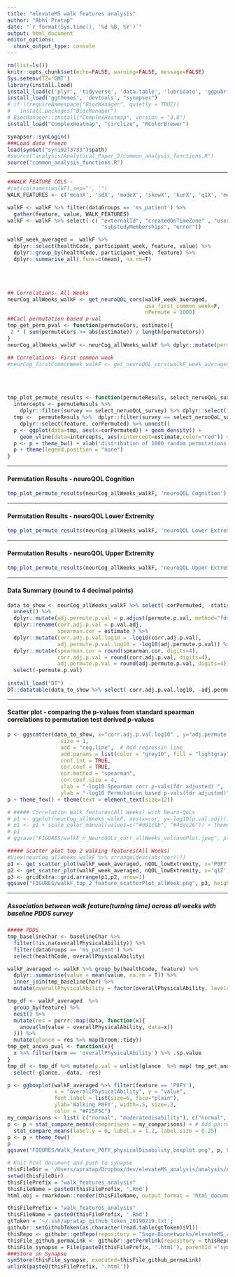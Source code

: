 ```yaml
---
title: "elevateMS walk features analysis"
author: "Abhi Pratap"
date: "`r format(Sys.time(), '%d %B, %Y')`"
output: html_document
editor_options: 
  chunk_output_type: console
---
```



```r
rm(list=ls())
knitr::opts_chunk$set(echo=FALSE, warning=FALSE, message=FALSE)
Sys.setenv(TZ='GMT')
library(install.load)
install_load(c('plyr', 'tidyverse', 'data.table', 'lubridate', 'ggpubr', 'synapser'))
install_load('ggthemes', 'devtools', "synapser")
# if (!requireNamespace("BiocManager", quietly = TRUE))
#   install.packages("BiocManager")
# BiocManager::install("ComplexHeatmap", version = "3.8")
install_load("ComplexHeatmap", "circlize", "RColorBrewer")

synapser::synLogin()
###Load data freeze
load(synGet("syn19273733")$path)
#source("analysis/Analytical_Paper_2/common_analysis_functions.R")
source("common_analysis_functions.R")
```


-----

```r
##WALK FEATURE COLS -
#cat(colnames(walkF),sep="', '")
WALK_FEATURES <- c('meanX', 'sdX', 'modeX', 'skewX', 'kurX', 'q1X', 'medianX', 'q3X', 'iqrX', 'rangeX', 'acfX', 'zcrX', 'dfaX', 'cvX', 'tkeoX', 'F0X', 'P0X', 'F0FX', 'P0FX', 'medianF0FX', 'sdF0FX', 'tlagX', 'meanY', 'sdY', 'modeY', 'skewY', 'kurY', 'q1Y', 'medianY', 'q3Y', 'iqrY', 'rangeY', 'acfY', 'zcrY', 'dfaY', 'cvY', 'tkeoY', 'F0Y', 'P0Y', 'F0FY', 'P0FY', 'medianF0FY', 'sdF0FY', 'tlagY', 'meanZ', 'sdZ', 'modeZ', 'skewZ', 'kurZ', 'q1Z', 'medianZ', 'q3Z', 'iqrZ', 'rangeZ', 'acfZ', 'zcrZ', 'dfaZ', 'cvZ', 'tkeoZ', 'F0Z', 'P0Z', 'F0FZ', 'P0FZ', 'medianF0FZ', 'sdF0FZ', 'tlagZ', 'meanAA', 'sdAA', 'modeAA', 'skewAA', 'kurAA', 'q1AA', 'medianAA', 'q3AA', 'iqrAA', 'rangeAA', 'acfAA', 'zcrAA', 'dfaAA', 'cvAA', 'tkeoAA', 'F0AA', 'P0AA', 'F0FAA', 'P0FAA', 'medianF0FAA', 'sdF0FAA', 'tlagAA', 'meanAJ', 'sdAJ', 'modeAJ', 'skewAJ', 'kurAJ', 'q1AJ', 'medianAJ', 'q3AJ', 'iqrAJ', 'rangeAJ', 'acfAJ', 'zcrAJ', 'dfaAJ', 'cvAJ', 'tkeoAJ', 'F0AJ', 'P0AJ', 'F0FAJ', 'P0FAJ', 'medianF0FAJ', 'sdF0FAJ', 'tlagAJ', 'corXY', 'corXZ', 'corYZ', 'activityDuration')

walkF <- walkF %>% filter(dataGroups == 'ms_patient') %>%
  gather(feature, value, WALK_FEATURES) 
walkF <- walkF %>% select(-c( "externalId", "createdOnTimeZone" , "userSharingScope",
                              "substudyMemberships", "error")) 

walkF_week_averaged =  walkF %>% 
  dplyr::select(healthCode, participant_week, feature, value) %>%
  dplyr::group_by(healthCode, participant_week, feature) %>% 
  dplyr::summarise_all(.funs=c(mean), na.rm=T) 
```

<br>
<br>

```r
## Correlations- All Weeks
neurCog_allWeeks_walkF <- get_neuroQOL_cors(walkF_week_averaged,
                                            use_first_common_week=F, 
                                            nPermute = 1000)
##Cacl permutation based p-val
tmp_get_perm_pval <- function(permuteCors, estimate){
 2 * ( sum(permuteCors >= abs(estimate)) / length(permuteCors))
}
neurCog_allWeeks_walkF <- neurCog_allWeeks_walkF %>% dplyr::mutate(permute.p.val = map2(corPermuted, estimate, tmp_get_perm_pval))

## Correlations- First common week
#neurCog_firstCommonWeek_walkF <- get_neuroQOL_cors(walkF_week_averaged,                                                  use_first_common_week=T)

```

<br>
<br>


```r
tmp_plot_permute_results <- function(permuteResuls, select_neruoQoL_survey){
  intercepts <- permuteResuls %>% 
    dplyr::filter(survey == select_neruoQoL_survey) %>% dplyr::select(feature, estimate, survey)
  tmp <-  permuteResuls %>%  dplyr::filter(survey == select_neruoQoL_survey) %>% 
    dplyr::select(feature, corPermuted) %>% unnest()
  p <- ggplot(data=tmp, aes(x=corPermuted)) + geom_density() + 
    geom_vline(data=intercepts, aes(xintercept=estimate,color="red")) +  facet_wrap(feature ~ .) 
  p <- p + theme_bw() + xlab('distribution of 1000 random permutations') + ggtitle(select_neruoQoL_survey)
  p + theme(legend.position = "none")
}
```


-----

#### Permutation Results - neuroQOL Cognition

```r
tmp_plot_permute_results(neurCog_allWeeks_walkF, 'neuroQOL Cognition')
```


-----

#### Permutation Results - neuroQOL Lower Extremity

```r
tmp_plot_permute_results(neurCog_allWeeks_walkF, 'neuroQOL Lower Extremity')
```


-----

#### Permutation Results - neuroQOL Upper Extremity

```r
tmp_plot_permute_results(neurCog_allWeeks_walkF, 'neuroQOL Upper Extremity')
```

-------


#### Data Summary (round to 4 decimal points)

```r
data_to_show <- neurCog_allWeeks_walkF %>% select(-corPermuted, -statistic, -p.value, -method, -alternative) %>%
  unnest() %>% 
  dplyr::mutate(adj.permute.p.val = p.adjust(permute.p.val, method="fdr")) %>% 
  dplyr::rename(corr.adj.p.val = p.val.adj,
                spearman.cor = estimate ) %>%
  dplyr::mutate(corr.adj.p.val.log10 = -log10(corr.adj.p.val),
                adj.permute.p.val.log10 = -log10(adj.permute.p.val)) %>%
  dplyr::mutate(spearman.cor = round(spearman.cor, digits=4),
                corr.adj.p.val = round(corr.adj.p.val, digits=4),
                adj.permute.p.val = round(adj.permute.p.val, digits=4)) %>%
  select(-permute.p.val) 
  
install_load("DT")
DT::datatable(data_to_show %>% select(-corr.adj.p.val.log10, -adj.permute.p.val.log10), rownames=F)
```


-------

#### Scatter plot - comparing the p-values from standard spearman correlations to permutation test derived p-values

```r
p <- ggscatter(data_to_show, x="corr.adj.p.val.log10" , y="adj.permute.p.val.log10",
                 size = 1,
                 add = "reg.line",  # Add regressin line
                 add.params = list(color = "grey10", fill = "lightgray"),
                 conf.int = TRUE, 
                 cor.coef = TRUE,
                 cor.method = "spearman",
                 cor.coef.size = 4,
                 xlab = "-log10 Spearman corr p-vals(fdr adjusted) ",
                 ylab = "-log10 Permutation based p-vals(fdr adjusted)")
p + theme_few() + theme(text = element_text(size=12)) 
```







```r
# ##### Correlation Walk features(All Weeks) with Neuro-QoLs
# p1 <- ggplot(neurCog_allWeeks_walkF, aes(x=cor, y=-log10(p.val.adj))) + theme_few() + geom_point(size=.7)  + facet_grid( . ~ survey )
# p1 <- p1 + scale_color_manual(values=c("#d01c8b", "#4dac26")) + theme(text = element_text(size=15)) + xlab('correlation(spearman)') + geom_hline(yintercept=2, color='grey30', size=.8) + theme(panel.spacing = unit(2, "lines"))
# p1
# ggsave("FIGURES/walkF_n_NeuroQOLs_corr_allWeeks_volcanoPlot.jpeg", plot=p1, height=4, width=10, units="in", dpi=300)

```


```r
##### Scatter plot top 2 walking features(All Weeks) 
#View(neurCog_allWeeks_walkF %>% arrange(desc(abs(cor))))
p1 <- get_scatter_plot(walkF_week_averaged, nQOL_lowExtremity, x='P0FY', y='TScore')
p2 <- get_scatter_plot(walkF_week_averaged, nQOL_lowExtremity, x='q1Z', y='TScore')
p3 <- gridExtra::grid.arrange(p1,p2, nrow=1)
ggsave("FIGURES/walkF_top_2_feature_scatterPlot_allWeek.png", p3, height=3, width=9, units="in", dpi=150)
```



----------


##### Association between walk feature(turning time) across all weeks with baseline PDDS survey

```r
##### PDDS
tmp_baselineChar <- baselineChar %>% 
  filter(!is.na(overallPhysicalAbility)) %>%
  filter(dataGroups == 'ms_patient') %>%
  select(healthCode, overallPhysicalAbility)

walkF_averaged <- walkF %>% group_by(healthCode, feature) %>% 
  dplyr::summarise(value = mean(value, na.rm = T)) %>%
  inner_join(tmp_baselineChar) %>%
  mutate(overallPhysicalAbility = factor(overallPhysicalAbility, levels=c('normal', 'milddisability', 'moderatedisability', 'gaitdisability')))

tmp_df <- walkF_averaged  %>%
  group_by(feature) %>%
  nest() %>%
  mutate(res = purrr::map(data, function(x){
    anova(lm(value ~ overallPhysicalAbility, data=x))
  })) %>%
  mutate(glance = res %>% map(broom::tidy))
tmp_get_anova_pval <- function(x){
  x %>% filter(term == 'overallPhysicalAbility') %>% .$p.value
}
tmp_df <- tmp_df %>% mutate(p.val = unlist(glance  %>% map( tmp_get_anova_pval ))) %>%
  select(-glance, -data, -res)

p <- ggboxplot(walkF_averaged %>% filter(feature == 'P0FY'), 
               x = "overallPhysicalAbility", y = "value", 
               font.label = list(size=6, face="plain"),
               ylab='Walking P0FY', width=.5, size=.3,
               color = "#F25F5C")
my_comparisons <- list( c("normal", "moderatedisability"), c("normal", "gaitdisability"))
p <- p + stat_compare_means(comparisons = my_comparisons) + # Add pairwise comparisons p-value
  stat_compare_means(label.y = 0, label.x = 1.2, label.size = 0.25) 
p <- p + theme_few()
p
ggsave("FIGURES/Walk_feature_P0FY_physicalDisability_boxplot.png", p, height=4, width=8, units="in", dpi=300)


```



```r
# Knit html document and push to synapse
thisFileDir = '/Users/apratap/Dropbox/dev/elevateMS_analysis/analysis/Analytical_Paper_2/'
setwd(thisFileDir)
thisFilePrefix = "walk_features_analysis"
thisFileName = paste0(thisFilePrefix, '.Rmd')
html.obj = rmarkdown::render(thisFileName, output_format = 'html_document')

thisFilePrefix = "walk_features_analysis"
thisFileName = paste0(thisFilePrefix, '.Rmd')
gtToken = '~/.ssh/apratap_github_token_20190219.txt';
githubr::setGithubToken(as.character(read.table(gtToken)$V1))
thisRepo <- githubr::getRepo(repository = "Sage-Bionetworks/elevateMS_analysis", ref="branch", refName='master')
thisFile_github_permaLink <- githubr::getPermlink(repository = thisRepo, repositoryPath=paste0('analysis/Analytical_Paper_2/',thisFileName))
thisFile_synapse = File(paste0(thisFilePrefix, '.html'), parentId ='syn11315047')
###Store on Synapse
synStore(thisFile_synapse, executed=thisFile_github_permaLink)
unlink(paste0(thisFilePrefix, '.html'))
```


